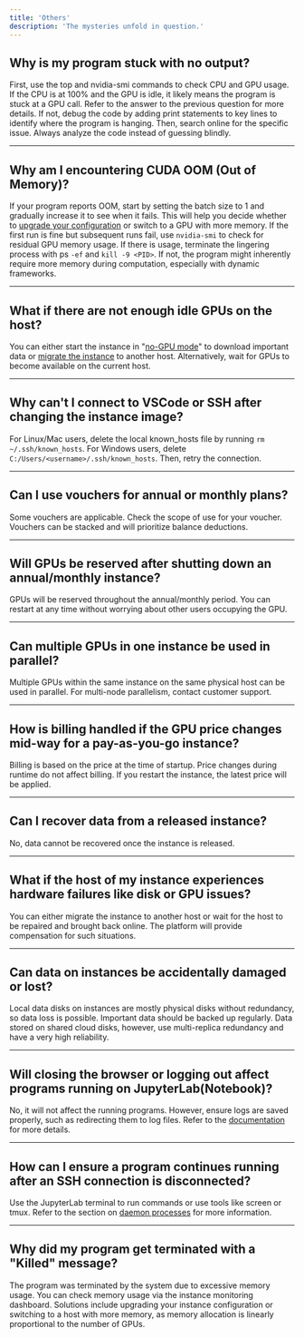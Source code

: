 ```yaml
---
title: 'Others'
description: 'The mysteries unfold in question.'
---
```


## Why is my program stuck with no output?

First, use the top and nvidia-smi commands to check CPU and GPU usage. If the CPU is at 100% and the GPU is idle, it likely means the program is stuck at a GPU call. Refer to the answer to the previous question for more details. If not, debug the code by adding print statements to key lines to identify where the program is hanging. Then, search online for the specific issue. Always analyze the code instead of guessing blindly.

---

## Why am I encountering CUDA OOM (Out of Memory)?

If your program reports OOM, start by setting the batch size to 1 and gradually increase it to see when it fails. This will help you decide whether to [upgrade your configuration](/container-instance/scale-configuration) or switch to a GPU with more memory. If the first run is fine but subsequent runs fail, use `nvidia-smi` to check for residual GPU memory usage. If there is usage, terminate the lingering process with ps `-ef` and `kill -9 <PID>`. If not, the program might inherently require more memory during computation, especially with dynamic frameworks.

---

## What if there are not enough idle GPUs on the host?

You can either start the instance in "[no-GPU mode](/best-practices/cost-saving)" to download important data or [migrate the instance](/container-instance/migrate-instance) to another host. Alternatively, wait for GPUs to become available on the current host.

---

## Why can't I connect to VSCode or SSH after changing the instance image?

For Linux/Mac users, delete the local known_hosts file by running `rm ~/.ssh/known_hosts`. For Windows users, delete `C:/Users/<username>/.ssh/known_hosts`. Then, retry the connection.

---

## Can I use vouchers for annual or monthly plans?

Some vouchers are applicable. Check the scope of use for your voucher. Vouchers can be stacked and will prioritize balance deductions.

---

## Will GPUs be reserved after shutting down an annual/monthly instance?

GPUs will be reserved throughout the annual/monthly period. You can restart at any time without worrying about other users occupying the GPU.

---

## Can multiple GPUs in one instance be used in parallel?

Multiple GPUs within the same instance on the same physical host can be used in parallel. For multi-node parallelism, contact customer support.

---

## How is billing handled if the GPU price changes mid-way for a pay-as-you-go instance?

Billing is based on the price at the time of startup. Price changes during runtime do not affect billing. If you restart the instance, the latest price will be applied.

---

## Can I recover data from a released instance?

No, data cannot be recovered once the instance is released.

---

## What if the host of my instance experiences hardware failures like disk or GPU issues?

You can either migrate the instance to another host or wait for the host to be repaired and brought back online. The platform will provide compensation for such situations.

---

## Can data on instances be accidentally damaged or lost?

Local data disks on instances are mostly physical disks without redundancy, so data loss is possible. Important data should be backed up regularly. Data stored on shared cloud disks, however, use multi-replica redundancy and have a very high reliability.

---

## Will closing the browser or logging out affect programs running on JupyterLab(Notebook)?

No, it will not affect the running programs. However, ensure logs are saved properly, such as redirecting them to log files. Refer to the [documentation](/container-instance/run-in-background) for more details.

---

## How can I ensure a program continues running after an SSH connection is disconnected?

Use the JupyterLab terminal to run commands or use tools like screen or tmux. Refer to the section on [daemon processes](/container-instance/run-in-background) for more information.

---

## Why did my program get terminated with a "Killed" message?

The program was terminated by the system due to excessive memory usage. You can check memory usage via the instance monitoring dashboard. Solutions include upgrading your instance configuration or switching to a host with more memory, as memory allocation is linearly proportional to the number of GPUs.